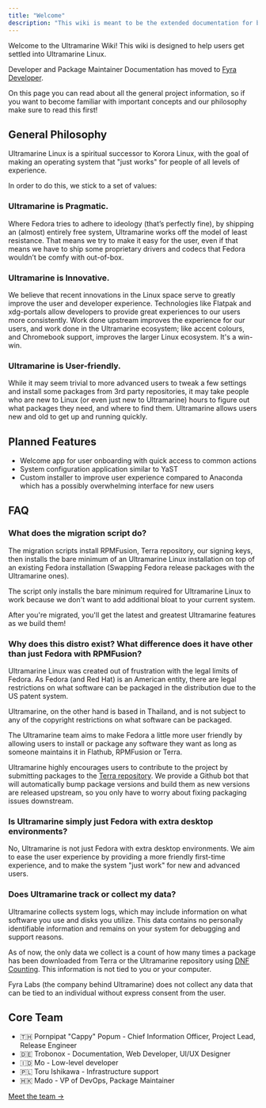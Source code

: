---
title: "Welcome"
description: "This wiki is meant to be the extended documentation for both end users and developers, so it is separated in those two categories."
---

Welcome to the Ultramarine Wiki! This wiki is designed to help users get settled into Ultramarine Linux.

Developer and Package Maintainer Documentation has moved to [Fyra Developer](https://developer.fyralabs.com).

On this page you can read about all the general project information, so if you want to become familiar with important concepts and our philosophy make sure to read this first!

## General Philosophy

Ultramarine Linux is a spiritual successor to Korora Linux, with the goal of making an operating system that "just works" for people of all levels of experience.

In order to do this, we stick to a set of values:

### Ultramarine is Pragmatic.

Where Fedora tries to adhere to ideology (that’s perfectly fine), by shipping an (almost) entirely free system, Ultramarine works off the model of least resistance. That means we try to make it easy for the user, even if that means we have to ship some proprietary drivers and codecs that Fedora wouldn’t be comfy with out-of-box.

### Ultramarine is Innovative.

We believe that recent innovations in the Linux space serve to greatly improve the user and developer experience. Technologies like Flatpak and xdg-portals allow developers to provide great experiences to our users more consistently. Work done upstream improves the experience for our users, and work done in the Ultramarine ecosystem; like accent colours, and Chromebook support, improves the larger Linux ecosystem. It's a win-win.

### Ultramarine is User-friendly.

While it may seem trivial to more advanced users to tweak a few settings and install some packages from 3rd party repositories, it may take people who are new to Linux (or even just new to Ultramarine) hours to figure out what packages they need, and where to find them. Ultramarine allows users new and old to get up and running quickly.

## Planned Features

- Welcome app for user onboarding with quick access to common actions
- System configuration application similar to YaST
- Custom installer to improve user experience compared to Anaconda which has a possibly overwhelming interface for new users

## FAQ

### What does the migration script do?

The migration scripts install RPMFusion, Terra repository, our signing keys, then installs the bare minimum of an Ultramarine Linux installation on top of an existing Fedora installation (Swapping Fedora release packages with the Ultramarine ones).

The script only installs the bare minimum required for Ultramarine Linux to work because we don't want to add additional bloat to your current system. 

After you're migrated, you'll get the latest and greatest Ultramarine features as we build them!

### Why does this distro exist? What difference does it have other than just Fedora with RPMFusion?

Ultramarine Linux was created out of frustration with the legal limits of Fedora. As Fedora (and Red Hat) is an American entity, there are legal restrictions on what software can be
packaged in the distribution due to the US patent system.

Ultramarine, on the other hand is based in Thailand, and is not subject to any of the copyright restrictions on what software can be packaged.

The Ultramarine team aims to make Fedora a little more user friendly by allowing users to install or package any software they want as long as someone maintains it in Flathub, RPMFusion or Terra.

Ultramarine highly encourages users to contribute to the project by submitting packages to the [Terra repository](https://terra.fyralabs.com). We provide a Github bot that will automatically bump package versions and build them as new versions are released upstream, so you only have to worry about fixing packaging issues downstream.

### Is Ultramarine simply just Fedora with extra desktop environments?

No, Ultramarine is not just Fedora with extra desktop environments. We aim to ease the user experience by providing a more friendly first-time experience, and to make the system "just work" for new and advanced users.

### Does Ultramarine track or collect my data?

Ultramarine collects system logs, which may include information on what software you use and disks you utilize. This data contains no personally identifiable information and remains on your system for debugging and support reasons.

As of now, the only data we collect is a count of how many times a package has been downloaded from Terra or the Ultramarine repository using [DNF Counting](https://docs.fedoraproject.org/en-US/infra/sysadmin_guide/dnf-counting/). This information is not tied to you or your computer.

Fyra Labs (the company behind Ultramarine) does not collect any data that can be tied to an individual without express consent from the user. 

## Core Team

- 🇹🇭 Pornpipat "Cappy" Popum - Chief Information Officer, Project Lead, Release Engineer
- 🇩🇪 Trobonox - Documentation, Web Developer, UI/UX Designer
- 🇮🇩 Mo - Low-level developer
- 🇵🇱 Toru Ishikawa - Infrastructure support
- 🇭🇰 Mado - VP of DevOps, Package Maintainer

[Meet the team ->](https://fyralabs.com/about/#Meet:~:text=benefit%20of%20all.-,Meet%20the%20Team)